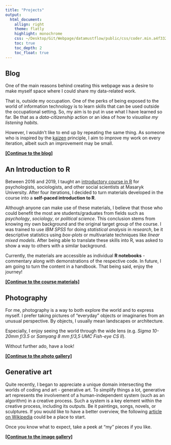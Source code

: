```yaml
---
title: "Projects"
output: 
  html_document:
    allign: right
    theme: flatly
    highlight: monochrome
    css: ~/Desktop/Git/Webpage/datamustflow/public/css/coder.min.a4f332213a21ce8eb521670c614470c58923aaaf385e2a73982c31dd7642decb.css
    toc: true
    toc_depth: 2
    toc_float: true
---
```

<DIV align="justify">
<h2 id="blog">Blog</h2>
<p>One of the main reasons behind creating this webpage was a desire to make myself space where I could share my data-related work.</p>
<p>That is, outside my occupation. One of the perks of being exposed to the world of information technology is to learn skills that can be used outside the occupational setting. So, my aim is to put in use what I have learned so far. Be that as a <em>data-citizenship</em> action or an idea of how to <em>visualise my listening habits</em>.</p>
<p>However, I wouldn’t like to end up by repeating the same thing. As someone who is inspired by the <a href="https://en.wikipedia.org/wiki/Kaizen">kaizen</a> principle, I aim to improve my work on every iteration, albeit such an improvement may be small.</p>
<p><a class="navigation-link" href="/post/"><b>[Continue to the blog]</b></a></p>
<h2 id="an-introduction-to-r">An Introduction to R</h2>
<p>Between 2016 and 2019, I taught an <a href="https://is.muni.cz/course/fss/autumn2019/PSYn5320">introductory course in R</a> for psychologists, sociologists, and other social scientists at Masaryk University. After four iterations, I decided to turn materials developed in the course into a <strong>self-paced introduction to R</strong>.</p>
<p>Although anyone can make use of these materials, I believe that those who could benefit the most are students/graduates from fields such as <em>psychology</em>, <em>sociology</em>, or <em>political science</em>. This conclusion stems from knowing my own background and the original target group of the course. I was trained to use <em>IBM SPSS</em> for doing <em>statistical analysis</em> in <em>research</em>, be it descriptive statistics using <em>box-plots</em> or multivariate techniques like <em>linear mixed models</em>. After being able to translate these skills into R, was asked to show a way to others with a similar background.</p>
<p>Currently, the materials are accessible as individual <strong>R notebooks</strong> - commentary along with demonstrations of the respective code. In future, I am going to turn the content in a handbook. That being said, enjoy the journey!</p>
<p><a href="r101/r101.html"><strong>[Continue to the course materials]</strong></a></p>
<h2 id="photography">Photography</h2>
<p>For me, photography is a way to both explore the world and to express myself. I prefer taking pictures of “everyday” objects or imaginaries from an unusual perspective. By objects, I usually mean landscapes or architecture.</p>
<p>Especially, I enjoy seeing the world through the wide lens (e.g. <em>Sigma 10-20mm f/3.5</em> or <em>Samyang 8 mm f/3,5 UMC Fish-eye CS II</em>).</p>
<p>Without further ado, have a look!</p>
<p><a href="photos/photos.html"><strong>[Continue to the photo gallery]</strong></a></p>
<h2 id="generative-art">Generative art</h2>
<p>Quite recently, I began to appreciate a unique domain intersecting the worlds of coding and art - generative art. To simplify things a lot, generative art represents the involvement of a human-independent system (such as an algorithm) in a creative process. Such a system is a key element within the creative process, including its outputs. Be it paintings, songs, novels, or sculptures. If you would like to have a better overview, the following <a href="https://en.wikipedia.org/wiki/Generative_art">article on Wikipedia</a> could be a place to start.</p>
<p>Once you know what to expect, take a peek at “my” pieces if you like.</p>
<p><a href="generativeart/generativeart.html"><strong>[Continue to the image gallery]</strong></a></p>
</DIV>